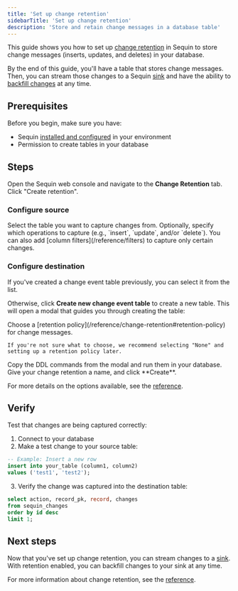 ```yaml
---
title: 'Set up change retention'
sidebarTitle: 'Set up change retention'
description: 'Store and retain change messages in a database table'
---
```


This guide shows you how to set up [change retention](/reference/change-retention) in Sequin to store change messages (inserts, updates, and deletes) in your database.

By the end of this guide, you'll have a table that stores change messages. Then, you can stream those changes to a Sequin [sink](/reference/sinks/overview) and have the ability to [backfill changes](/reference/backfills) at any time.

## Prerequisites

Before you begin, make sure you have:

- Sequin [installed and configured](/running-sequin) in your environment
- Permission to create tables in your database

## Steps

Open the Sequin web console and navigate to the **Change Retention** tab. Click "Create retention".

### Configure source

<Steps>

  <Step title="Select the source table">
    Select the table you want to capture changes from.
    </Step>

  <Step title="Configure filters">
    Optionally, specify which operations to capture (e.g., `insert`, `update`, and/or `delete`). You can also add [column filters](/reference/filters) to capture only certain changes.
  </Step>
</Steps>

### Configure destination

If you've created a change event table previously, you can select it from the list.

Otherwise, click **Create new change event table** to create a new table. This will open a modal that guides you through creating the table:

<Steps>
  <Step title="Choose a retention policy">
    Choose a [retention policy](/reference/change-retention#retention-policy) for change messages.

    If you're not sure what to choose, we recommend selecting "None" and setting up a retention policy later.
  </Step>

  <Step title="Run the DDL commands">
    Copy the DDL commands from the modal and run them in your database.
  </Step>

  <Step title="Create the retention">
    Give your change retention a name, and click **Create**.
  </Step>
</Steps>

For more details on the options available, see the [reference](/reference/change-retention).

## Verify

Test that changes are being captured correctly:

1. Connect to your database
2. Make a test change to your source table:

```sql
-- Example: Insert a new row
insert into your_table (column1, column2) 
values ('test1', 'test2');
```

3. Verify the change was captured into the destination table:

```sql
select action, record_pk, record, changes
from sequin_changes
order by id desc
limit 1;
```

## Next steps

Now that you've set up change retention, you can stream changes to a [sink](/reference/sinks/overview). With retention enabled, you can backfill changes to your sink at any time.

For more information about change retention, see the [reference](/reference/change-retention).